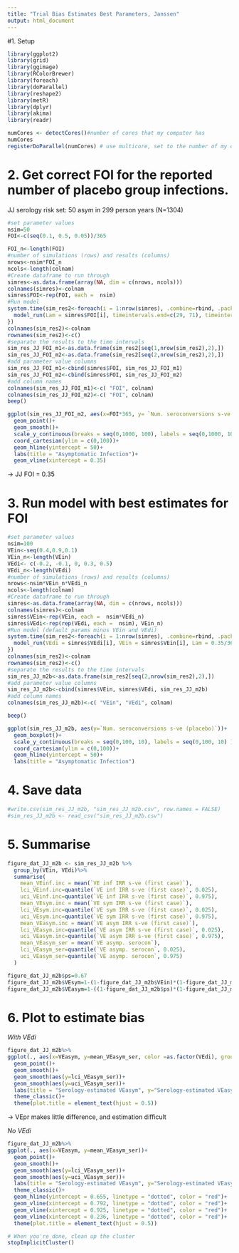 ---
title: "Trial Bias Estimates Best Parameters, Janssen"
output: html_document
---

#1. Setup

```{r packages}
library(ggplot2)
library(grid)
library(ggimage)
library(RColorBrewer)
library(foreach)
library(doParallel)
library(reshape2)
library(metR)
library(dplyr)
library(akima)
library(readr)
```

```{r setup for parallel processing}
numCores <- detectCores()#number of cores that my computer has
numCores
registerDoParallel(numCores) # use multicore, set to the number of my cores
```

# 2. Get correct FOI for the reported number of placebo group infections.

JJ serology risk set: 50 asym in 299 person years (N=1304)

```{r run sims for FOI JJ}
#set parameter values
nsim=50
FOI<-c(seq(0.1, 0.5, 0.05))/365

FOI_n<-length(FOI)
#number of simulations (rows) and results (columns)
nrows<-nsim*FOI_n
ncols<-length(colnam)
#Create dataframe to run through
simres<-as.data.frame(array(NA, dim = c(nrows, ncols)))
colnames(simres)<-colnam
simres$FOI<-rep(FOI, each =  nsim)
#Run model
system.time(sim_res2<-foreach(i = 1:nrow(simres), .combine=rbind, .packages = "rateratio.test")%dopar%{
  model_run(Lam = simres$FOI[i], timeintervals.end=c(29, 71), timeintervals.start=c(0, 29), n=2608)[[1]] #1304 in placebo so to work out FOI I double this for total N
})
colnames(sim_res2)<-colnam
rownames(sim_res2)<-c()
#separate the results to the time intervals
sim_res_JJ_FOI_m1<-as.data.frame(sim_res2[seq(1,nrow(sim_res2),2),])
sim_res_JJ_FOI_m2<-as.data.frame(sim_res2[seq(2,nrow(sim_res2),2),])
#add parameter value columns
sim_res_JJ_FOI_m1<-cbind(simres$FOI, sim_res_JJ_FOI_m1)
sim_res_JJ_FOI_m2<-cbind(simres$FOI, sim_res_JJ_FOI_m2)
#add column names
colnames(sim_res_JJ_FOI_m1)<-c( "FOI", colnam)
colnames(sim_res_JJ_FOI_m2)<-c( "FOI", colnam)
beep()
```

```{r JJ FOI plot serology}
ggplot(sim_res_JJ_FOI_m2, aes(x=FOI*365, y= `Num. seroconversions s-ve (placebo)`))+
  geom_point()+
  geom_smooth()+
  scale_y_continuous(breaks = seq(0,1000, 100), labels = seq(0,1000, 100) )+
  coord_cartesian(ylim = c(0,100))+
  geom_hline(yintercept = 50)+
  labs(title = "Asymptomatic Infection")+
  geom_vline(xintercept = 0.35)
```

-> JJ FOI = 0.35

# 3. Run model with best estimates for FOI

```{r run sims JJ}
#set parameter values
nsim=100
VEin<-seq(0.4,0.9,0.1)
VEin_n<-length(VEin)
VEdi<- c(-0.2, -0.1, 0, 0.3, 0.5)
VEdi_n<-length(VEdi)
#number of simulations (rows) and results (columns)
nrows<-nsim*VEin_n*VEdi_n
ncols<-length(colnam)
#Create dataframe to run through
simres<-as.data.frame(array(NA, dim = c(nrows, ncols)))
colnames(simres)<-colnam
simres$VEin<-rep(VEin, each =  nsim*VEdi_n)
simres$VEdi<-rep(rep(VEdi, each =  nsim), VEin_n)
#Run model (default params minus VEin and VEdi)
system.time(sim_res2<-foreach(i = 1:nrow(simres), .combine=rbind, .packages = "rateratio.test")%dopar%{
  model_run(VEdi = simres$VEdi[i], VEin = simres$VEin[i], Lam = 0.35/365, timeintervals.end=c(29, 71), timeintervals.start=c(0, 29), n=2650)[[1]]
})
colnames(sim_res2)<-colnam
rownames(sim_res2)<-c()
#separate the results to the time intervals
sim_res_JJ_m2b<-as.data.frame(sim_res2[seq(2,nrow(sim_res2),2),])
#add parameter value columns
sim_res_JJ_m2b<-cbind(simres$VEin, simres$VEdi, sim_res_JJ_m2b)
#add column names
colnames(sim_res_JJ_m2b)<-c( "VEin", "VEdi", colnam)

beep()
```
```{r JJ FOI plot}
ggplot(sim_res_JJ_m2b, aes(y=`Num. seroconversions s-ve (placebo)`))+
  geom_boxplot()+
  scale_y_continuous(breaks = seq(0,100, 10), labels = seq(0,100, 10) )+
  coord_cartesian(ylim = c(0,100))+
  geom_hline(yintercept = 50)+
  labs(title = "Asymptomatic Infection")
```


# 4. Save data

```{r write data AZ}
#write.csv(sim_res_JJ_m2b, "sim_res_JJ_m2b.csv", row.names = FALSE)
#sim_res_JJ_m2b <- read_csv("sim_res_JJ_m2b.csv")
```

# 5. Summarise

```{r summarise JJ b}
figure_dat_JJ_m2b <- sim_res_JJ_m2b %>%
  group_by(VEin, VEdi)%>%
  summarise(
    mean_VEinf.inc = mean(`VE inf IRR s-ve (first case)`),
    lci_VEinf.inc=quantile(`VE inf IRR s-ve (first case)`, 0.025),
    uci_VEinf.inc=quantile(`VE inf IRR s-ve (first case)`, 0.975),
    mean_VEsym.inc = mean(`VE sym IRR s-ve (first case)`),
    lci_VEsym.inc=quantile(`VE sym IRR s-ve (first case)`, 0.025),
    uci_VEsym.inc=quantile(`VE sym IRR s-ve (first case)`, 0.975),
    mean_VEasym.inc = mean(`VE asym IRR s-ve (first case)`),
    lci_VEasym.inc=quantile(`VE asym IRR s-ve (first case)`, 0.025),
    uci_VEasym.inc=quantile(`VE asym IRR s-ve (first case)`, 0.975),
    mean_VEasym_ser = mean(`VE asymp. serocon`),
    lci_VEasym_ser=quantile(`VE asymp. serocon`, 0.025),
    uci_VEasym_ser=quantile(`VE asymp. serocon`, 0.975)
  )

figure_dat_JJ_m2b$ps=0.67
figure_dat_JJ_m2b$VEsym=1-(1-figure_dat_JJ_m2b$VEin)*(1-figure_dat_JJ_m2b$VEdi)
figure_dat_JJ_m2b$VEasym=1-((1-figure_dat_JJ_m2b$ps)*(1-figure_dat_JJ_m2b$VEin)+figure_dat_JJ_m2b$ps*(1-figure_dat_JJ_m2b$VEin)*figure_dat_JJ_m2b$VEdi)/(1-figure_dat_JJ_m2b$ps)

```
# 6. Plot to estimate bias

*With VEdi*

```{r Serology True ~ Observed}
figure_dat_JJ_m2b%>%
ggplot(., aes(x=VEasym, y=mean_VEasym_ser, color =as.factor(VEdi), group =as.factor(VEdi)))+
  geom_point()+
  geom_smooth()+
  geom_smooth(aes(y=lci_VEasym_ser))+
  geom_smooth(aes(y=uci_VEasym_ser))+
  labs(title = "Serology-estimated VEasym", y="Serology-estimated VEasym", x="True VEasym")+
  theme_classic()+
  theme(plot.title = element_text(hjust = 0.5))
```
-> VEpr makes little difference, and estimation difficult

*No VEdi*

```{r Serology True ~ Observed}
figure_dat_JJ_m2b%>%
ggplot(., aes(x=VEasym, y=mean_VEasym_ser))+
  geom_point()+
  geom_smooth()+
  geom_smooth(aes(y=lci_VEasym_ser))+
  geom_smooth(aes(y=uci_VEasym_ser))+
  labs(title = "Serology-estimated VEasym", y="Serology-estimated VEasym", x="True VEasym")+
  theme_classic()+
  geom_hline(yintercept = 0.655, linetype = "dotted", color = "red")+
  geom_vline(xintercept = 0.792, linetype = "dotted", color = "red")+
  geom_vline(xintercept = 0.925, linetype = "dotted", color = "red")+
  geom_vline(xintercept = 0.236, linetype = "dotted", color = "red")+
  theme(plot.title = element_text(hjust = 0.5))
```


```{r end}
# When you're done, clean up the cluster
stopImplicitCluster()
```